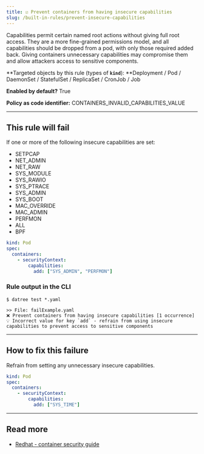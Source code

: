```yaml
---
title: ☑️ Prevent containers from having insecure capabilities
slug: /built-in-rules/prevent-insecure-capabilities
---
```


Capabilities permit certain named root actions without giving full root access. They are a more fine-grained permissions model, and all capabilities should be dropped from a pod, with only those required added back. Giving containers unnecessary capabilities may compromise them and allow attackers access to sensitive components.

**Targeted objects by this rule (types of **`kind`**): **Deployment / Pod / DaemonSet / StatefulSet / ReplicaSet / CronJob / Job

**Enabled by default?** True

**Policy as code identifier:** CONTAINERS_INVALID_CAPABILITIES_VALUE

---

## This rule will fail

If one or more of the following insecure capabilities are set:

- SETPCAP
- NET_ADMIN
- NET_RAW
- SYS_MODULE
- SYS_RAWIO
- SYS_PTRACE
- SYS_ADMIN
- SYS_BOOT
- MAC_OVERRIDE
- MAC_ADMIN
- PERFMON
- ALL
- BPF

```yaml
kind: Pod
spec:
  containers:
    - securityContext:
        capabilities:
          add: ["SYS_ADMIN", "PERFMON"]
```

### Rule output in the CLI

```terminal
$ datree test *.yaml

>> File: failExample.yaml
❌ Prevent containers from having insecure capabilities [1 occurrence]
💡 Incorrect value for key `add` - refrain from using insecure capabilities to prevent access to sensitive components
```

---

## How to fix this failure

Refrain from setting any unnecessary insecure capabilities.

```yaml
kind: Pod
spec:
  containers:
    - securityContext:
        capabilities:
          add: ["SYS_TIME"]
```

---

## Read more

- [Redhat - container security guide](https://access.redhat.com/documentation/en-us/red_hat_enterprise_linux_atomic_host/7/html-single/container_security_guide/index)

